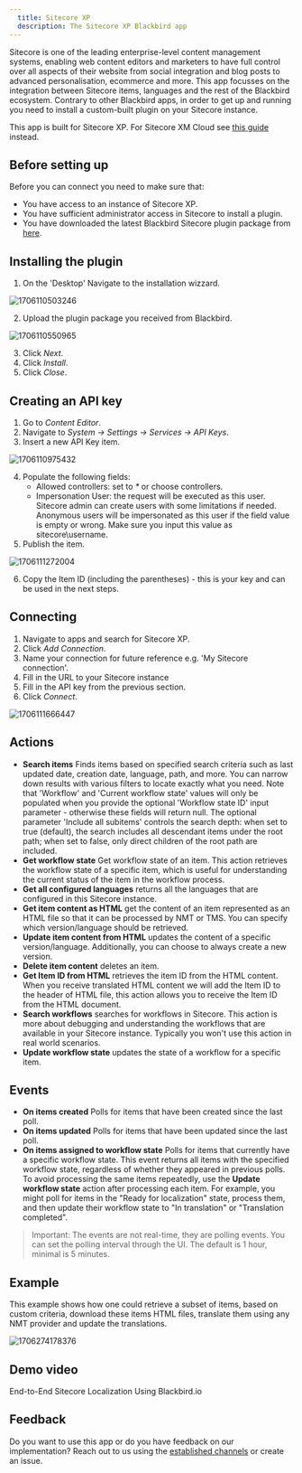 ```yaml
---
  title: Sitecore XP
  description: The Sitecore XP Blackbird app
---
```


<LinkCard title="View on Github" target="_blank" href="https://github.com/bb-io/Sitecore" icon="github" />

Sitecore is one of the leading enterprise-level content management systems, enabling web content editors and marketers to have full control over all aspects of their website from social integration and blog posts to advanced personalisation, ecommerce and more. This app focusses on the integration between Sitecore items, languages and the rest of the Blackbird ecosystem. Contrary to other Blackbird apps, in order to get up and running you need to install a custom-built plugin on your Sitecore instance.

This app is built for Sitecore XP. For Sitecore XM Cloud see [this guide](https://docs.blackbird.io/apps/sitecore-xm-cloud/) instead.

## Before setting up

Before you can connect you need to make sure that:

- You have access to an instance of Sitecore XP.
- You have sufficient administrator access in Sitecore to install a plugin.
- You have downloaded the latest Blackbird Sitecore plugin package from [here](https://docs.blackbird.io/sitecore/package.zip).

## Installing the plugin

1. On the 'Desktop' Navigate to the installation wizzard.

![1706110503246](https://raw.githubusercontent.com/bb-io/Sitecore/main/image/README/1706110503246.png)

2. Upload the plugin package you received from Blackbird.

![1706110550965](https://raw.githubusercontent.com/bb-io/Sitecore/main/image/README/1706110550965.png)

3. Click _Next_.
4. Click _Install_.
5. Click _Close_.

## Creating an API key

1. Go to _Content Editor_.
2. Navigate to _System -> Settings -> Services -> API Keys_.
3. Insert a new API Key item.

![1706110975432](https://raw.githubusercontent.com/bb-io/Sitecore/main/image/README/1706110975432.png)

4. Populate the following fields:
   - Allowed controllers: set to _\*_ or choose controllers.
   - Impersonation User: the request will be executed as this user. Sitecore admin can create users with some limitations if needed. Anonymous users will be impersonated as this user if the field value is empty or wrong. Make sure you input this value as sitecore\username.
5. Publish the item.

![1706111272004](https://raw.githubusercontent.com/bb-io/Sitecore/main/image/README/1706111272004.png)

6. Copy the Item ID (including the parentheses) - this is your key and can be used in the next steps.

## Connecting

1. Navigate to apps and search for Sitecore XP.
2. Click _Add Connection_.
3. Name your connection for future reference e.g. 'My Sitecore connection'.
4. Fill in the URL to your Sitecore instance
5. Fill in the API key from the previous section.
6. Click _Connect_.

![1706111666447](https://raw.githubusercontent.com/bb-io/Sitecore/main/image/README/1706111666447.png)

## Actions

- **Search items** Finds items based on specified search criteria such as last updated date, creation date, language, path, and more. You can narrow down results with various filters to locate exactly what you need. Note that 'Workflow' and 'Current workflow state' values will only be populated when you provide the optional 'Workflow state ID' input parameter - otherwise these fields will return null. The optional parameter 'Include all subitems' controls the search depth: when set to true (default), the search includes all descendant items under the root path; when set to false, only direct children of the root path are included.
- **Get workflow state** Get workflow state of an item. This action retrieves the workflow state of a specific item, which is useful for understanding the current status of the item in the workflow process.
- **Get all configured languages** returns all the languages that are configured in this Sitecore instance.
- **Get item content as HTML** get the content of an item represented as an HTML file so that it can be processed by NMT or TMS. You can specify which version/language should be retrieved.
- **Update item content from HTML** updates the content of a specific version/language. Additionally, you can choose to always create a new version.
- **Delete item content** deletes an item.
- **Get Item ID from HTML** retrieves the item ID from the HTML content. When you receive translated HTML content we will add the Item ID to the header of HTML file, this action allows you to receive the Item ID from the HTML document.
- **Search workflows** searches for workflows in Sitecore. This action is more about debugging and understanding the workflows that are available in your Sitecore instance. Typically you won't use this action in real world scenarios.
- **Update workflow state** updates the state of a workflow for a specific item.

## Events

- **On items created** Polls for items that have been created since the last poll.
- **On items updated** Polls for items that have been updated since the last poll. 
- **On items assigned to workflow state** Polls for items that currently have a specific workflow state. This event returns all items with the specified workflow state, regardless of whether they appeared in previous polls. To avoid processing the same items repeatedly, use the **Update workflow state** action after processing each item. For example, you might poll for items in the "Ready for localization" state, process them, and then update their workflow state to "In translation" or "Translation completed".

> Important: The events are not real-time, they are polling events. You can set the polling interval through the UI. The default is 1 hour, minimal is 5 minutes.

## Example

This example shows how one could retrieve a subset of items, based on custom criteria, download these items HTML files, translate them using any NMT provider and update the translations.

![1706274178376](https://raw.githubusercontent.com/bb-io/Sitecore/main/image/README/1706274178376.png)

## Demo video

End-to-End Sitecore Localization Using Blackbird.io


<YouTube id="https://youtu.be/JES891sUrVk" />

## Feedback

Do you want to use this app or do you have feedback on our implementation? Reach out to us using the [established channels](https://www.blackbird.io/) or create an issue.

